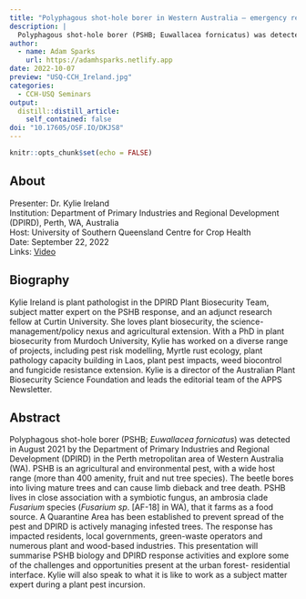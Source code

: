 ```yaml
---
title: "Polyphagous shot-hole borer in Western Australia – emergency response at the urban interface"
description: |
  Polyphagous shot-hole borer (PSHB; Euwallacea fornicatus) was detected in August 2021 by the Department of Primary Industries and Regional Development (DPIRD) in the Perth metropolitan area of Western Australia (WA). PSHB is an agricultural and environmental pest, with a wide host range (>400 amenity, fruit and nut tree species). This presentation will summarise PSHB biology and DPIRD response activities and explore some of the challenges and opportunities present at the urban forest- residential interface. Kylie will also speak to what it is like to work as a subject matter expert during a plant pest incursion.
author:
  - name: Adam Sparks
    url: https://adamhsparks.netlify.app
date: 2022-10-07
preview: "USQ-CCH_Ireland.jpg"
categories:
  - CCH-USQ Seminars
output:
  distill::distill_article:
    self_contained: false
doi: "10.17605/OSF.IO/DKJS8"
---
```


```r
knitr::opts_chunk$set(echo = FALSE)
```

## About

Presenter: Dr. Kylie Ireland\
Institution: Department of Primary Industries and Regional Development (DPIRD), Perth, WA, Australia\
Host: University of Southern Queensland Centre for Crop Health\
Date: September 22, 2022\
Links: [Video](https://youtu.be/fiktST8454w)

## Biography

Kylie Ireland is plant pathologist in the DPIRD Plant Biosecurity Team, subject matter expert on the PSHB response, and an adjunct research fellow at Curtin University.
She loves plant biosecurity, the science-management/policy nexus and agricultural extension.
With a PhD in plant biosecurity from Murdoch University, Kylie has worked on a diverse range of projects, including pest risk modelling, Myrtle rust ecology, plant pathology capacity building in Laos, plant pest impacts, weed biocontrol and fungicide resistance extension.
Kylie is a director of the Australian Plant Biosecurity Science Foundation and leads the editorial team of the APPS Newsletter.

## Abstract

Polyphagous shot-hole borer (PSHB; *Euwallacea fornicatus*) was detected in August 2021 by the Department of Primary Industries and Regional Development (DPIRD) in the Perth metropolitan area of Western Australia (WA).
PSHB is an agricultural and environmental pest, with a wide host range (more than 400 amenity, fruit and nut tree species).
The beetle bores into living mature trees and can cause limb dieback and tree death.
PSHB lives in close association with a symbiotic fungus, an ambrosia clade *Fusarium* species (*Fusarium sp*. [AF-18] in WA), that it farms as a food source.
A Quarantine Area has been established to prevent spread of the pest and DPIRD is actively managing infested trees.
The response has impacted residents, local governments, green-waste operators and numerous plant and wood-based industries.
This presentation will summarise PSHB biology and DPIRD response activities and explore some of the challenges and opportunities present at the urban forest- residential interface.
Kylie will also speak to what it is like to work as a subject matter expert during a plant pest incursion.
